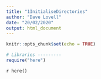 ```yaml
---
title: "1InitialiseDirectories"
author: "Dave Lovell"
date: "20/02/2020"
output: html_document
---
```


```r
knitr::opts_chunk$set(echo = TRUE)
```

```r
# Libraries ---------
require("here")
```

`r here()`
